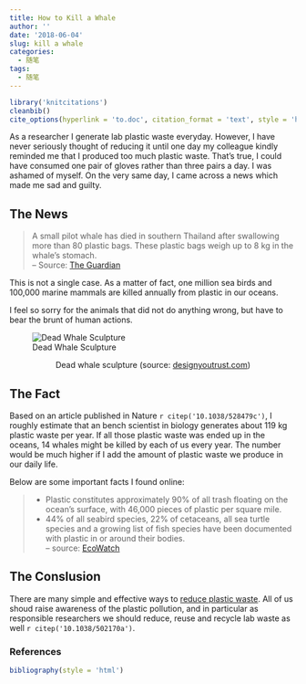 ```yaml
---
title: How to Kill a Whale
author: ''
date: '2018-06-04'
slug: kill a whale
categories:
  - 随笔
tags:
  - 随笔
---
```


```r
library('knitcitations') 
cleanbib()
cite_options(hyperlink = 'to.doc', citation_format = 'text', style = 'html', max.names = 1)
```


As a researcher I generate lab plastic waste everyday. However, I have never seriously thought of reducing it until one day my colleague kindly reminded me that I produced too much plastic waste. That's true, I could have consumed one pair of gloves rather than three pairs a day. I was ashamed of myself. On the very same day, I came across a news which made me sad and guilty.

## The News

> A small pilot whale has died in southern Thailand after swallowing more than 80 plastic bags. These plastic bags weigh up to 8 kg in the whale’s stomach.      
> -- Source: [The Guardian](https://www.theguardian.com/environment/2018/jun/03/whale-dies-from-eating-more-than-80-plastic-bags)

This is not a single case. As a matter of fact, one million sea birds and 100,000 marine mammals are killed annually from plastic in our oceans.

I feel so sorry for the animals that did not do anything wrong, but have to bear the brunt of human actions.

![Dead Whale Sculpture](/img/dead_whale_sculpture.jpg)
<center>Dead whale sculpture (source: [designyoutrust.com](https://designyoutrust.com/2017/05/dead-whale-sculpture-raises-awareness-on-plastic-waste-in-the-philippines/))</center>

## The Fact

Based on an article published in Nature `r citep('10.1038/528479c')`, I roughly estimate that an bench scientist in biology generates about 119 kg plastic waste per year. If all those plastic waste was ended up in the oceans, 14 whales might be killed by each of us every year. The number would be much higher if I add the amount of plastic waste we produce in our daily life.

Below are some important facts I found online: 

> - Plastic constitutes approximately 90% of all trash floating on the ocean's surface, with 46,000 pieces of plastic per square mile.
> - 44% of all seabird species, 22% of cetaceans, all sea turtle species and a growing list of fish species have been documented with plastic in or around their bodies.    
> -- source: [EcoWatch](https://www.ecowatch.com/22-facts-about-plastic-pollution-and-10-things-we-can-do-about-it-1881885971.html)


## The Conslusion
There are many simple and effective ways to [reduce plastic waste](https://www.mnn.com/lifestyle/responsible-living/stories/16-simple-ways-reduce-plastic-waste). All of us shoud raise awareness of the plastic pollution, and in particular as responsible researchers we should reduce, reuse and recycle lab waste as well `r citep('10.1038/502170a')`.


### References
```r
bibliography(style = 'html')
```
